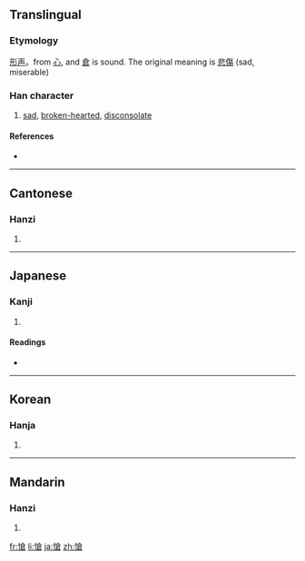 {{also|怆}}
==Translingual==

===Etymology===
[[形声]]。from [[心]], and [[倉]] is sound. The original meaning is [[悲傷]] (sad, miserable)

===Han character===
{{Han char|rn=61|rad=心|as=10|sn=13|four=9806<sub>7</sub>|canj=心人戈口 (POIR)}}

# [[sad]], [[broken-hearted]], [[disconsolate]]

====References====
* {{Han ref|kx=0396.320|dkj=11008|dj=0735.200|hdz=42338.050|uh=6134|ud=24884|bh=B75B|bd=46939}}

----

==Cantonese==

===Hanzi===
{{yue-hanzi|jyut=|y=chong3|sim=怆}}

# {{defn|Cantonese|sort=心10}}

----

==Japanese==

===Kanji===
{{ja-kanji|grade=|rs=心10}}

# {{defn|Japanese|sort=心10}}

====Readings====
* {{ja-readings|on=[[そう]] (sō)|kun=[[いたむ]] (itamu)}}

----

==Korean==

===Hanja===
{{ko-hanja|hangeul=창|eumhun=|rv=chang|mr=ch'ang|y=chang}}

# {{defn|Korean|sort=心10}}

----

==Mandarin==

===Hanzi===
{{cmn-hanzi|sim=怆|pin=[[chuàng]] ([[chuang4]])|wg=ch'uang<sup>4</sup>}}

# {{defn|Mandarin|sort=心10}}

[[fr:愴]]
[[li:愴]]
[[ja:愴]]
[[zh:愴]]